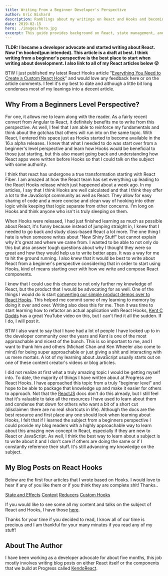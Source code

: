 ```yaml
---
title: Writing From a Beginner Developer's Perspective
author: Eric Bishard 
description: Ramblings about my writings on React and Hooks and becoming a developer advocate
date: 2019-02-15
hero: ./images/hero.jpg
excerpt: This guide provides background on React, state management, and serve as an exhaustive guide to the built in react hooks.
---
```



**TLDR: I became a developer advocate and started writing about React. Now I'm hooked(pun intended). This article is a draft at best. I think writing from a beginner's perspective is the best place to start when writing about development. I also link to all of my React articles below 😛**

BTW I just published my latest React Hooks article "[Everything You Need to Create a Custom React Hook](https://www.telerik.com/blogs/everything-you-need-to-create-a-custom-react-hook)" and would love any feedback here or on the article comments. I feel it's my best to date and although a little bit long condenses most of my leanings into a decent article.

## Why From a Beginners Level Perspective?

For one, it allows me to learn along with the reader. As a fairly recent convert from Angular to React, it definitely benefits me to write from this perspective. As well, I feel that I am able to reinforce my fundamentals and think about the gotchas that others will run into on the same topic. With React, I entered this space just as Hooks started to become available in the 16.x alpha releases. I knew that what I needed to do was start over from a beginner's level perspective and learn how Hooks would be beneficial to those just starting, but this also meant going back and understanding how React apps were written before Hooks so that I could talk on the subject with some authority.

I think that react has undergone a true transformation starting with React Fiber. I am amazed at how the React team has set everything up leading to the React Hooks release which just happened about a week ago. In my articles, I say that I think Hooks are well calculated and that I think they offer a lot to the JavaScript community as well as React. They allow for easy sharing of code and a more concise and clean way of hooking into other logic while keeping that logic separate from other concerns. I'm long on Hooks and think anyone who isn't is truly sleeping on them.

When Hooks were released, I had just finished learning as much as possible about React, it's funny because instead of jumping straight in, I knew that I needed to go back and study class-based React a lot more. The one thing I hate is when someone writes about "New Shiny Stuff" but cannot explain why it's great and where we came from. I wanted to be able to not only do this but also answer tough questions about why I thought they were so great and how they would help us to write better apps. It was a way for me to hit the ground running. I also knew that it would be best to write about React from a beginner's perspective considering that in order to start using Hooks, kind of means starting over with how we write and compose React components. 

I knew that I could use this chance to not only further my knowledge of React, but the product that I would be advocating for as well. One of the things I would do is start [converting our simple product demos over to React Hooks](https://dev.to/httpjunkie/kendoreact-components-functional-hooks-style-2h2e). This helped me commit some of my learning to memory by doing it over and over. Writing also does this for me. Then it was time to start learning how to refactor an actual application with React Hooks, [Kent C Dodds](https://www.youtube.com/user/kentdoddsfamily) has a great YouTube video on this, but I can't find it all the sudden. If I do, I will post it. 

BTW I also want to say that I have had a lot of people I have looked up to in the developer community over the years and Kent is one of the most approachable and nicest of the bunch. This is so important to me, and I want to thank him and others (Michael Chan and Ken Wheeler also come to mind) for being super approachable or just giving a shit and interacting with us mere mortals. A lot of my learning about JavaScript usually starts out on one of these content creator's videos or blog articles.

I did not realize at first what a truly amazing topic I would be getting myself into. To date, the majority of things I have written about at Progress are React Hooks. I have approached this topic from a truly "beginner level" and hope to be able to package that knowledge up and make it easier for others to approach. Not that the [ReactJS](https://reactjs.org/docs) docs don't do this already, but I still feel that it's valuable to take all the resources I have used to learn about them and condense that down for others who want a bit of a short cut (disclaimer: there are no real shortcuts in life). Although the docs are the best resource and first place any one should look when learning about Hooks, I felt that if I learned the subject from a beginners perspective I could provide my blog readers with a highly approachable way to learn about this amazing new concept in React, especially if they are new to React or JavaScript. As well, I think the best way to learn about a subject is to write about it and I don't care if others are doing the same or if I constantly reference their stuff. It's still advancing my knowledge on the subject.

## My Blog Posts on React Hooks

Below are the first four articles that I wrote based on Hooks. I would love to hear if any of you like them or if you think they are complete shit! Thanks..

[State and Effects](https://www.telerik.com/blogs/how-to-use-basic-react-hooks-for-state-and-effects)
[Context](https://www.telerik.com/blogs/how-to-use-basic-react-hooks-for-context)
[Reducers](https://www.telerik.com/blogs/how-to-use-basic-react-hooks-for-reducers)
[Custom Hooks](https://www.telerik.com/blogs/everything-you-need-to-create-a-custom-react-hook)

If you would like to see some all my content and talks on the subject of React and Hooks, I have those [here](https://dev.to/httpjunkie/my-writings-and-presentations-on-react-hooks-33ip).

Thanks for your time if you decided to read, I know all of our time is precious and I am thankful for your many minutes if you read any of my stuff!

## About The Author

I have been working as a developer advocate for about five months, this job mostly involves writing blog posts on either React itself or the components that we build at Progress called [KendoReact](https://www.telerik.com/kendo-react-ui).